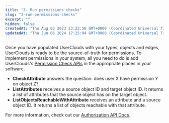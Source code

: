 ```yaml
---
title: "3. Run permissions checks"
slug: "3-run-permissions-checks"
excerpt: ""
hidden: false
createdAt: "Thu Aug 03 2023 23:22:50 GMT+0000 (Coordinated Universal Time)"
updatedAt: "Thu Jun 06 2024 17:25:04 GMT+0000 (Coordinated Universal Time)"
---
```

Once you have populated UserClouds with your types, objects and edges, UserClouds is ready to be the source-of-truth for permissions. To implement <Glossary>permission</Glossary>s in your system, all you need to do is add UserClouds's [Permission Check APIs](/reference/get_authz-checkattribute) in the appropriate places in your software.

- **CheckAttribute** answers the question: does user X have permission Y on object Z?
- **ListAttributes** receives a source object ID and target object ID. It returns a list of attributes that the source object has on the target object.
- **ListObjectsReachableWithAttribute** receives an attribute and a source object ID. It returns a list of objects reachable with that attribute.

For more information, check out our [Authorization API Docs](com/reference/get_authz-checkattribute).
